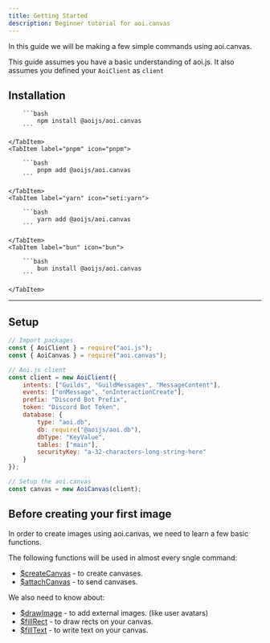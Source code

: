 ```yaml
---
title: Getting Started
description: Beginner tutorial for aoi.canvas
---
```


In this guide we will be making a few simple commands using aoi.canvas.

This guide assumes you have a basic understanding of aoi.js. It also assumes you defined your `AoiClient` as `client`

## Installation


<Tabs>
    <TabItem label="npm" icon="seti:npm">

        ```bash
            npm install @aoijs/aoi.canvas
        ```

    </TabItem>
    <TabItem label="pnpm" icon="pnpm">

        ```bash
            pnpm add @aoijs/aoi.canvas
        ```

    </TabItem>
    <TabItem label="yarn" icon="seti:yarn">

        ```bash
            yarn add @aoijs/aoi.canvas
        ```

    </TabItem>
    <TabItem label="bun" icon="bun">

        ```bash
            bun install @aoijs/aoi.canvas
        ```

    </TabItem>
</Tabs>

---

## Setup

```js
// Import packages
const { AoiClient } = require("aoi.js");
const { AoiCanvas } = require("aoi.canvas");

// Aoi.js client
const client = new AoiClient({
    intents: ["Guilds", "GuildMessages", "MessageContent"],
    events: ["onMessage", "onInteractionCreate"],
    prefix: "Discord Bot Prefix",
    token: "Discord Bot Token",
    database: {
        type: "aoi.db",
        db: require("@aoijs/aoi.db"),
        dbType: "KeyValue",
        tables: ["main"],
        securityKey: "a-32-characters-long-string-here"
    }
});

// Setup the aoi.canvas
const canvas = new AoiCanvas(client);
```

## Before creating your first image

In order to create images using aoi.canvas, we need to learn a few basic functions.

The following functions will be used in almost every sngle command:
* [$createCanvas](/extensions/aoijs/aoicanvas/functions/createcanvas/) - to create canvases.
* [$attachCanvas](/extensions/aoijs/aoicanvas/functions/attachcanvas/) - to send canvases.

We also need to know about:
* [$drawImage](/extensions/aoijs/aoicanvas/functions/drawimage/) - to add external images. (like user avatars)
* [$fillRect](/extensions/aoijs/aoicanvas/functions/fillrect/) - to draw rects on your canvas.
* [$fillText](/extensions/aoijs/aoicanvas/functions/filltext/) - to write text on your canvas.